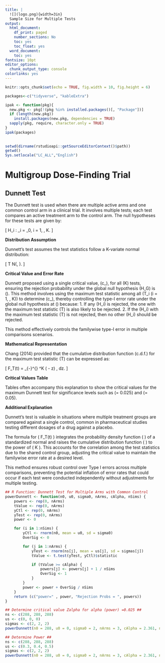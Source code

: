 ```yaml
---
title: |
  ![](logo.png){width=3in}  
  Sample Size for Multiple Tests
output:
  html_document:
    df_print: paged
    number_sections: No
    toc: yes
    toc_float: yes
  word_document:
    toc: yes
fontsize: 10pt
editor_options:
  chunk_output_type: console
colorlinks: yes
---
```


```r
knitr::opts_chunk$set(echo = TRUE, fig.width = 10, fig.height = 6)

packages<-c("tidyverse", "kableExtra")

ipak <- function(pkg){
  new.pkg <- pkg[!(pkg %in% installed.packages()[, "Package"])]
  if (length(new.pkg)) 
    install.packages(new.pkg, dependencies = TRUE)
  sapply(pkg, require, character.only = TRUE)
}
ipak(packages)
 
 
setwd(dirname(rstudioapi::getSourceEditorContext()$path))
getwd()
Sys.setlocale("LC_ALL","English")
```


# Multigroup Dose-Finding Trial

 
## Dunnett Test 

The Dunnett test is used when there are multiple active arms and one common control arm in a clinical trial. It involves multiple tests; each test compares an active treatment arm to the control arm. The null hypotheses for these tests are given by:

\[ H_i : \mu_i = \mu_0, \quad i = 1, \ldots, K. \tag{2.14} \]

**Distribution Assumption**

Dunnett's test assumes the test statistics follow a K-variate normal distribution:

\[ T \sim N(\mu, \Sigma). \tag{2.15} \]

**Critical Value and Error Rate**

Dunnett proposed using a single critical value, \(c_\alpha\), for all \(K\) tests, ensuring the rejection probability under the global null hypothesis \(H_G\) is \(\alpha\). This method involves using the maximum test statistic among all \(T_i (i = 1, \ldots, K)\) to determine \(c_\alpha\), thereby controlling the type-I error rate under the global null hypothesis at \(\alpha\) because:
1. If any \(H_i\) is rejected, the one with the maximum test statistic \(T\) is also likely to be rejected.
2. If the \(H_i\) with the maximum test statistic \(T\) is not rejected, then no other \(H_i\) should be rejected.

This method effectively controls the familywise type-I error in multiple comparisons scenarios.

**Mathematical Representation**

Chang (2014) provided that the cumulative distribution function (c.d.f.) for the maximum test statistic \(T\) can be expressed as:

\[ F_T(t) = \int_{-\infty}^{\infty} \left[ \Phi(z) \right]^K \phi(\sqrt{2t} - z) \, dz. \tag{2.16} \]

**Critical Values Table**

Tables often accompany this explanation to show the critical values for the maximum Dunnett test for significance levels such as \(\alpha = 0.025\) and \(\alpha = 0.05\).
 

**Additional Explanation**

Dunnett's test is valuable in situations where multiple treatment groups are compared against a single control, common in pharmaceutical studies testing different dosages of a drug against a placebo.

The formula for \( F_T(t) \) integrates the probability density function \( \phi \) of a standardized normal and raises the cumulative distribution function \( \Phi \) to the power of \( K \). This accounts for the correlation among the test statistics due to the shared control group, adjusting the critical value to maintain the familywise error rate at a desired level.

This method ensures robust control over Type I errors across multiple comparisons, preventing the potential inflation of error rates that could occur if each test were conducted independently without adjustments for multiple testing.


```r
## R Function: Dunnett Test for Multiple Arms with Common Control
powerDunnett <- function(n0, u0, sigma0, nArms, cAlpha, nSims) {
    powers <- rep(0, nArms)
    tValue <- rep(0, nArms)
    yCtl <- rep(0, nArms)
    yTest <- rep(0, nArms)
    power <- 0

    for (i in 1:nSims) {
        yCtl <- rnorm(n0, mean = u0, sd = sigma0)
        OverSig <- 0

        for (j in 1:nArms) {
            yTest <- rnorm(ns[j], mean = us[j], sd = sigmas[j])
            tValue <- t.test(yTest, yCtl)$statistic

            if (tValue >= cAlpha) {
                powers[j] <- powers[j] + 1 / nSims
                OverSig <- 1
            }
        }
        power <- power + OverSig / nSims
    }
    return (c("power=" , power, "Rejection Probs = ", powers))
}

## Determine critical value Zalpha for alpha (power) =0.025 ##
ns <- c(288, 288, 288)
us <- c(0, 0, 0)
sigmas <- c(2, 2, 2)
powerDunnett(n0 = 288, u0 = 0, sigma0 = 2, nArms = 3, cAlpha = 2.361, nSims = 100000)

## Determine Power ##
ns <- c(288, 288, 288)
us <- c(0.3, 0.4, 0.5)
sigmas <- c(2, 2, 2)
powerDunnett(n0 = 288, u0 = 0, sigma0 = 2, nArms = 3, cAlpha = 2.361, nSims = 10000)

```
